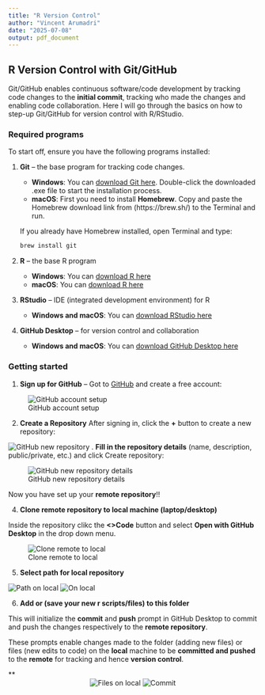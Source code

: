 ```yaml
---
title: "R Version Control"
author: "Vincent Arumadri"
date: "2025-07-08"
output: pdf_document
---
```


## R Version Control with Git/GitHub

Git/GitHub enables continuous software/code development by tracking code changes to the **initial commit**, tracking who made the changes and enabling code collaboration. Here I will go through the basics on how to step-up Git/GitHub for version control with R/RStudio. 

### Required programs 

To start off, ensure you have the following programs installed:

1. **Git** – the base program for tracking code changes.  
   - **Windows**: You can [download Git here](https://git-scm.com/downloads). Double-click the downloaded .exe file to start the installation process.  
   - **macOS**: First you need to install **Homebrew**. Copy and paste the Homebrew download link from (https://brew.sh/) to the Terminal and run.
   
   If you already have Homebrew installed, open Terminal and type:

     ```bash
     brew install git
     ```
2. **R** – the base R program
   - **Windows**: You can [download R here](https://cran.r-project.org/bin/windows/base/)
   - **macOS**: You can [download R here](https://cran.r-project.org/bin/macosx/)
   
3. **RStudio** – IDE (integrated development environment) for R
   - **Windows and macOS**:  You can [download RStudio here](https://posit.co/downloads/)

4. **GitHub Desktop** – for version control and collaboration
   - **Windows and macOS**:  You can [download GitHub Desktop here](https://desktop.github.com/download/)

\newpage

### Getting started 

1. **Sign up for GitHub** – Got to [GitHub](https://github.com/) and create a free account:

![GitHub account setup](./github_account.png)

\vspace{3cm}

2. **Create a Repository**
After signing in, click the **+** button to create a new repository:

![GitHub new repository](./new_repository.png)
\newpage
3. **Fill in the repository details** (name, description, public/private, etc.) and click Create repository:
    
![GitHub new repository details](./repository_details.png)   

Now you have set up your **remote repository**!! 

\newpage

4. **Clone remote repository to local machine (laptop/desktop)**

Inside the repository clikc the **<>Code** button and select **Open with GitHub Desktop** in the drop down menu. 

![Clone remote to local](./clone_to_local.png)

\newpage

5. **Select path for local repository**
<center>

![Path on local](./path_on_local.png)
![On local](./on_local.png)
</center>

\newpage

6. **Add or (save your new r scripts/files) to this folder** 

This will initialize the **commit** and **push** prompt in GitHub Desktop to commit and push the changes respectively to the **remote repository**. 

These prompts enable changes made to the folder (adding new files) or files (new edits to code) on the **local** machine to be **committed and pushed** to the **remote** for tracking and hence **version control**.

**
<center>

![Files on local](./files_on_local.png)
![Commit](./commit.png)
</center>
